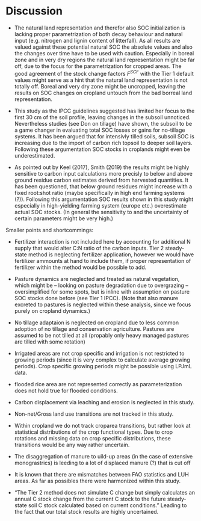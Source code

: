 # Discussion

- The natural land representation and therefor also SOC initialization is lacking proper parametrization of both decay behaviour and natural input (e.g. nitrogen and lignin content of litterfall). As all results are valued against these potential natural SOC the absolute values and also the changes over time have to be used with caution. Especially in boreal zone and in very dry regions the natural land representation might be far off, due to the focus for the parametrization for cropped areas. 
The good agreement of the stock change factors $F^{SCF}$ with the Tier 1 default values might serve as a hint that the natural land representation is not totally off. Boreal and very dry zone might be uncropped, leaving the results on SOC changes on cropland untouch from the bad borreal land representation.


- This study as the IPCC guidelines suggested has limited her focus to the first 30 cm of the soil profile, leaving changes in the subsoil unnoticed. Nevertheless studies (see Don on tillage) have shown, the subsoil to be a game changer in evaluating total SOC losses or gains for no-tillage systems. It has been argued that for intensivly tilled soils, subsoil SOC is increasing due to the import of carbon rich topsoil to deeper soil layers. Following these argumentation SOC stocks in croplands might even be underestimated.


- As pointed out by Keel (2017), Smith (2019) the results might be highly sensitive to carbon input calculations more precisly to below and above ground residue carbon estimates derived from harvested quantities. It has been questioned, that below ground residues might increase with a fixed root:shot ratio (maybe specifically in high end farming systems (?)). Following this argumentation SOC results shown in this study might especially in high-yielding farming system (europe etc.) overestimate actual SOC stocks. (In general the sensitivity to and the uncertainty of certain parameters might be very high.)



<!--Tasks: 
Find better natural land representation and initalization. Using LPJmL values might be complex since the split up into SOC subpools is needed. Getting better parametrization for the CENTURY based approach for decay behaviour and better values for nitrogen and lignin of natural litter fall.  -->

\newpage

Smaller points and shortcommings:

- Fertilizer interaction is not included here by accounting for additional N supply that would alter C:N ratio of the carbon inputs. Tier 2 steady-state method is neglecting fertilizer application, however we would have fertilizer ammounts at hand to include them, if proper representation of fertilizer within the method would be possible to add. 

- Pasture dynamics are neglected and treated as natural vegetation, which might be -- looking on pasture degradation due to overgrazing -- oversimplified for some spots, but is inline with assumption on pasture SOC stocks done before (see Tier 1 IPCC). (Note that also manure excreted to pastures is neglected within these analysis, since we focus purely on cropland dynamics.)

- No tillage adaptaion is neglected on cropland due to less common adoption of no tillage and conservation agriculture. Pastures are assumed to be not tilled at all (propably only heavy managed pastures are tilled with some rotation)

- Irrigated areas are not crop specific and irrigation is not restricted to growing periods (since it is very complex to calculate average growing periods). Crop specific growing periods might be possible using LPJmL data.

- flooded rice area are not represented correctly as parameterization does not hold true for flooded conditions.

- Carbon displacement via leaching and erosion is neglected in this study.

- Non-net/Gross land use transitions are not tracked in this study.

- Within cropland we do not track croparea transitions, but rather look at statistical distributions of the crop functional types. Due to crop rotations and missing data on crop specific distributions, these transitions would be any way rather uncertain.

- The disaggregation of manure to uild-up areas (in the case of extensive monograstrics) is leeding to a lot of displaced manure (?) that is cut off

- It is known that there are mismatches between FAO statistics and LUH areas. As far as possibles there were harmonized within this study.

- "The Tier 2 method does not simulate C change but simply calculates an annual C stock change from the
current C stock to the future steady-state soil C stock calculated based on current conditions." Leading to the fact that our total stock results are highly uncertained.